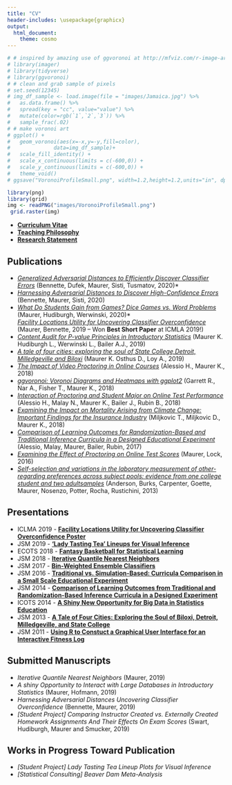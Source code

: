 ```yaml
---
title: "CV"
header-includes: \usepackage{graphicx}
output: 
  html_document:
    theme: cosmo
---
```

```r
# # inspired by amazing use of ggvoronoi at http://mfviz.com/r-image-art/
# library(imager)
# library(tidyverse)
# library(ggvoronoi)
# # clean and grab sample of pixels
# set.seed(12345)
# img_df_sample <- load.image(file = "images/Jamaica.jpg") %>%
#   as.data.frame() %>%
#   spread(key = "cc", value="value") %>%
#   mutate(color=rgb(`1`,`2`,`3`)) %>%
#   sample_frac(.02)
# # make voronoi art
# ggplot() +
#   geom_voronoi(aes(x=-x,y=-y,fill=color),
#              data=img_df_sample)+
#   scale_fill_identity() +
#   scale_x_continuous(limits = c(-600,0)) +
#   scale_y_continuous(limits = c(-600,0)) +
#   theme_void()
# ggsave("VoronoiProfileSmall.png", width=1.2,height=1.2,units="in", dpi=600)
```

```r
library(png)
library(grid)
img <- readPNG("images/VoronoiProfileSmall.png")
 grid.raster(img)
```

<!-- ![](images/VoronoiProfileSmall.png) -->

* **[Curriculum Vitae](documents/KarstenMaurerCV.pdf)**
* **[Teaching Philosophy](documents/KarstenMaurerTeachPhil.pdf)**
* **[Research Statement](documents/KarstenMaurerResearchStatement.pdf)**

## Publications


*  *[Generalized Adversarial Distances to Efficiently Discover Classifier Errors](https://arxiv.org/pdf/2102.12844.pdf)* 
(Bennette, Dufek, Maurer, Sisti, Tusmatov, 2020)*  
*  *[Harnessing Adversarial Distances to Discover High-Confidence Errors](https://arxiv.org/pdf/2006.16055.pdf)* 
(Bennette, Maurer, Sisti, 2020)
*  *[What Do Students Gain from Games? Dice Games vs. Word Problems](https://onlinelibrary.wiley.com/doi/pdfdirect/10.1111/test.12214)*
(Maurer, Hudiburgh, Werwinski, 2020)*  
*[Facility Locations Utility for Uncovering Classifier Overconfidence](documents/papers/MaurerBennetteICMLA.pdf)*
(Maurer, Bennette, 2019 -- Won **Best Short Paper** at ICMLA 2019!)
*  *[Content Audit for P-value Principles in Introductory Statistics](https://www.tandfonline.com/doi/full/10.1080/00031305.2018.1537890)* 
(Maurer K. Hudiburgh L., Werwinski L., Bailer A.J., 2019)
*  *[A tale of four cities: exploring the soul of State College,Detroit, Milledgeville and Biloxi](https://link.springer.com/epdf/10.1007/s00180-018-00863-x?author_access_token=N0GW9Uj-8Jrt72Lb3em0D_e4RwlQNchNByi7wbcMAY7uBPRsrLmeTb896xXQHbgLPTBcIH24Z2vemKbresc_EdEmV7S09WEUrW030Eibbhc48JfQO2VYCbgu5VVF0U86DplAw0GM19N00Ma7cM3ojw%3D%3D)* 
(Maurer K. Osthus D., Loy A., 2019)
*  *[The Impact of Video Proctoring in Online Courses](https://eric.ed.gov/?id=EJ1195526)* 
(Alessio H., Maurer K., 2018)
*  *[ggvoronoi: Voronoi Diagrams and Heatmaps with ggplot2](https://www.theoj.org/joss-papers/joss.01096/10.21105.joss.01096.pdf)* (Garrett R., Nar A., Fisher T., Maurer K., 2018)
*  *[Interaction of Proctoring and Student Major on Online Test Performance](http://www.irrodl.org/index.php/irrodl/article/view/3698/4843)* (Alessio H., Malay N., Maurer K., Bailer J., Rubin B., 2018)
*  *[Examining the Impact on Mortality Arising from Climate Change: Important Findings for the Insurance Industry](https://link.springer.com/article/10.1007/s13385-018-0178-2)* (Miljkovic T., Miljkovic D., Maurer K., 2018)
*  *[Comparison of Learning Outcomes for Randomization-Based and Traditional Inference Curricula in a Designed Educational Experiment](https://olj.onlinelearningconsortium.org/index.php/olj/article/view/885)* (Alessio, Malay, Maurer, Bailer, Rubin, 2017)
*  *[Examining the Effect of Proctoring on Online Test Scores](http://escholarship.org/uc/item/0wm523b0)* (Maurer, Lock, 2016)
*  *[Self-selection and variations in the laboratory measurement of other-regarding preferences across subject pools: evidence from one college student and two adultsamples](https://link.springer.com/article/10.1007/s10683-012-9327-7)* (Anderson, Burks, Carpenter, Goette, Maurer, Nosenzo, Potter, Rocha, Rustichini, 2013)

## Presentations

*  ICLMA 2019 - **[Facility Locations Utility for Uncovering Classifier Overconfidence Poster](documents/conferences/ICLMA_poster.pdf)**
*  JSM 2019 - **['Lady Tasting Tea' Lineups for Visual Inference](documents/conferences/JSM2019.pdf)**
*  ECOTS 2018 - **[Fantasy Basketball for Statistical Learning](documents/conferences/ECOTS2018.mp4)**
*  JSM 2018 - **[Iterative Quantile Nearest Neighbors](documents/conferences/JSM2018.pdf)**
*  JSM 2017 - **[Bin-Weighted Ensemble Classifiers](documents/conferences/JSM2017.pdf)**
*  JSM 2016 - **[Traditional vs. Simulation-Based: Curricula Comparison in a Small Scale Educational Experiment](documents/conferences/JSM2016.pdf)** 
*  JSM 2014 - **[Comparison of Learning Outcomes from Traditional and Randomization-Based Inference Curricula in a Designed Experiment](documents/conferences/JSM2014.pdf)**
*  ICOTS 2014 - **[A Shiny New Opportunity for Big Data in Statistics Education](documents/conferences/ICOTS2014.pdf)**
*  JSM 2013 - **[A Tale of Four Cities: Exploring the Soul of Biloxi, Detroit, Milledgeville, and State College](documents/conferences/JSM2013.pdf)**
*  JSM 2011 - **[Using R to Constuct a Graphical User Interface for an Interactive Fitness Log](documents/conferences/JSM2011.pdf)**

## Submitted Manuscripts

*  *Iterative Quantile Nearest Neighbors*
(Maurer, 2019)
*  *A shiny Opportunity to Interact with Large Databases in Introductory Statistics*
(Maurer, Hofmann, 2019)
*  *Harnessing Adversarial Distances Uncovering Classifier Overconfidence*
(Bennette, Maurer, 2019)
*  *[Student Project] Comparing Instructor Created vs. Externally Created Homework Assignments And Their Effects On Exam Scores*
(Swart, Hudiburgh, Maurer and Smucker, 2019)



## Works in Progress Toward Publication

*  *[Student Project] Lady Tasting Tea Lineup Plots for Visual Inference*
*  *[Statistical Consulting] Beaver Dam Meta-Analysis*


